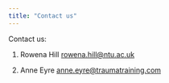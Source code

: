 ```yaml
---
title: "Contact us"
---
```


Contact us: 

1. Rowena Hill <rowena.hill@ntu.ac.uk>

2. Anne Eyre <anne.eyre@traumatraining.com>